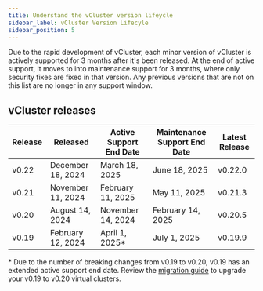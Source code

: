 ```yaml
---
title: Understand the vCluster version lifeycle 
sidebar_label: vCluster Version Lifecyle
sidebar_position: 5
---
```


Due to the rapid development of vCluster, each minor version of vCluster is actively supported for 3 months after it's been released. At the end of
active support, it moves to into maintenance support for 3 months, where only security fixes are fixed in that version. Any previous versions that are not on this list are no longer in any support window. 

## vCluster releases

| Release | Released | Active Support End Date | Maintenance Support End Date | Latest Release |
|---|---|---|---|---|
| v0.22 | December 18, 2024 | March 18, 2025 | June 18, 2025 | v0.22.0 |
| v0.21 | November 11, 2024 | February 11, 2025 | May 11, 2025 | v0.21.3 |
| v0.20 | August 14, 2024 | November 14, 2024 | February 14, 2025 | v0.20.5
| v0.19 | February 12, 2024 | April 1, 2025* | July 1, 2025 | v0.19.9 |

\* Due to the number of breaking changes from v0.19 to v0.20, v0.19 has an extended active support end date. Review the [migration guide](../reference/migrations/0-20-migration.mdx) to upgrade your v0.19 to v0.20 virtual clusters. 